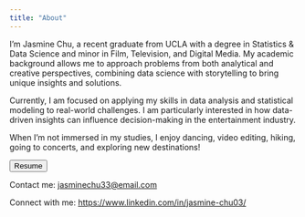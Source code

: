 ```yaml
---
title: "About"
---
```


I'm Jasmine Chu, a recent graduate from UCLA with a degree in Statistics & Data Science and minor in Film, Television, and Digital Media. My academic background allows me to approach problems from both analytical and creative perspectives, combining data science with storytelling to bring unique insights and solutions.

Currently, I am focused on applying my skills in data analysis and statistical modeling to real-world challenges. I am particularly interested in how data-driven insights can influence decision-making in the entertainment industry.

When I'm not immersed in my studies, I enjoy dancing, video editing, hiking, going to concerts, and exploring new destinations! \newline

<button onclick="window.open('https://drive.google.com/file/d/1sfTCFxE2ImvxeAPmfMAyVPpi8IhYRcYN/view?usp=sharing', '_blank')" type="button" class="btn btn-link">Resume</button> \newline

Contact me: <a href="mailto:jasminechu33@email.com">jasminechu33@email.com</a> \newline

Connect with me: <a href="https://www.linkedin.com/in/jasmine-chu03/" target="_blank">https://www.linkedin.com/in/jasmine-chu03/</a>
